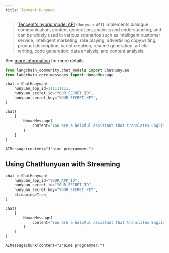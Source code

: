 ```yaml
---
title: Tencent Hunyuan
---
```


>[Tencent's hybrid model API](https://cloud.tencent.com/document/product/1729) (`Hunyuan API`) 
> implements dialogue communication, content generation, 
> analysis and understanding, and can be widely used in various scenarios such as intelligent 
> customer service, intelligent marketing, role playing, advertising copywriting, product description,
> script creation, resume generation, article writing, code generation, data analysis, and content
> analysis.

See [more information](https://cloud.tencent.com/document/product/1729) for more details.


```python
from langchain_community.chat_models import ChatHunyuan
from langchain_core.messages import HumanMessage
```


```python
chat = ChatHunyuan(
    hunyuan_app_id=111111111,
    hunyuan_secret_id="YOUR_SECRET_ID",
    hunyuan_secret_key="YOUR_SECRET_KEY",
)
```


```python
chat(
    [
        HumanMessage(
            content="You are a helpful assistant that translates English to French.Translate this sentence from English to French. I love programming."
        )
    ]
)
```



```output
AIMessage(content="J'aime programmer.")
```


## Using ChatHunyuan with Streaming


```python
chat = ChatHunyuan(
    hunyuan_app_id="YOUR_APP_ID",
    hunyuan_secret_id="YOUR_SECRET_ID",
    hunyuan_secret_key="YOUR_SECRET_KEY",
    streaming=True,
)
```


```python
chat(
    [
        HumanMessage(
            content="You are a helpful assistant that translates English to French.Translate this sentence from English to French. I love programming."
        )
    ]
)
```



```output
AIMessageChunk(content="J'aime programmer.")
```



```python

```
